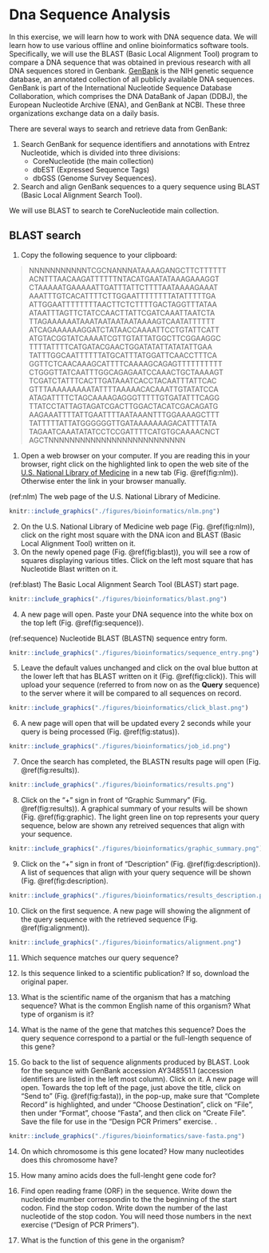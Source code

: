# Dna Sequence Analysis

In this exercise, we will learn how to work with DNA sequence data. We will learn how to use various offline and online bioinformatics software tools. Specifically, we will use the BLAST (Basic Local Alignment Tool) program to compare a DNA sequence that was obtained in previous research with all DNA sequences stored in Genbank. [GenBank](https://www.ncbi.nlm.nih.gov/genbank/) is the NIH genetic sequence database, an annotated collection of all publicly available DNA sequences. GenBank is part of the International Nucleotide Sequence Database Collaboration, which comprises the DNA DataBank of Japan (DDBJ), the European Nucleotide Archive (ENA), and GenBank at NCBI. These three organizations exchange data on a daily basis.

There are several ways to search and retrieve data from GenBank:

1. Search GenBank for sequence identifiers and annotations with Entrez Nucleotide, which is divided into three divisions:
    * CoreNucleotide (the main collection)
    * dbEST (Expressed Sequence Tags)
    * dbGSS (Genome Survey Sequences).
2. Search and align GenBank sequences to a query sequence using BLAST (Basic Local Alignment Search Tool).

We will use BLAST to search te CoreNucleotide main collection.


## BLAST search

1. Copy the following sequence to your clipboard:

>NNNNNNNNNNNTCGCNANNNATAAAAGANGCTTCTTTTTT
ACNTTTAACAAGATTTTTTNTACATGAATATAAAGAAAGGT
CTAAAAATGAAAAATTGATTTATTCTTTTAATAAAAGAAAT
AAATTTGTCACATTTTCTTGGAATTTTTTTTATATTTTTGA
ATTGGAATTTTTTTTAACTTCTCTTTTGACTAGGTTTATAA
ATAATTTAGTTCTATCCAACTTATTCGATCAAATTAATCTA
TTAGAAAAAATAAATAATAATAATAAAAGTCAATATTTTTT
ATCAGAAAAAAGGATCTATAACCAAAATTCCTGTATTCATT
ATGTACGGTATCAAAATCGTTGTATTATGGCTTCGGAAGGC
TTTTATTTTCATGATACGAACTGGATATATTATATATTGAA
TATTTGGCAATTTTTTATGCATTTATGGATTCAACCTTTCA
GGTTCTCAACAAAGCATTTTCAAAAGCAGAGTTTTTTTTTT
CTGGGTTATCAATTTGGCAGAGAATCCAAACTGCTAAAAGT
TCGATCTATTTCACTTGATAAATCACCTACAATTTATTCAC
GTTTAAAAAAAAATATTTTAAAAACACAAATTGTATATCCA
ATAGATTTTCTAGCAAAAGAGGGTTTTTGTGATATTTCAGG
TTATCCTATTAGTAGATCGACTTGGACTACATCGACAGATG
AAGAAATTTTATTGAATTTTAATAAANTTTGGAAAAGCTTT
TATTTTTATTATGGGGGGTTGATAAAAAAAGACATTTTATA
TAGAATCAAATATATCCTCCGATTTTCATGTGCAAAACNCT
AGCTNNNNNNNNNNNNNNNNNNNNNNNNNN

1. Open a web browser on your computer. If you are reading this in your browser, right click on the highlighted link to open the web site of the [U.S. National Library of Medicine](https://www.nlm.nih.gov) in a new tab (Fig. \@ref(fig:nlm)). Otherwise enter the link in your browser manually. 

(ref:nlm) The web page of the U.S. National Library of Medicine.

```r
knitr::include_graphics("./figures/bioinformatics/nlm.png")
`````

2. On the U.S. National Library of Medicine web page (Fig. \@ref(fig:nlm)), click on the right most square with the DNA icon and BLAST (Basic Local Alignment Tool) written on it.
3. On the newly opened page (Fig. \@ref(fig:blast)), you will see a row of squares displaying various titles. Click on the left most square that has Nucleotide Blast written on it.

(ref:blast) The Basic Local Alignment Search Tool (BLAST) start page.

```r
knitr::include_graphics("./figures/bioinformatics/blast.png")
`````

4. A new page will open. Paste your DNA sequence into the white box on the top left (Fig. \@ref(fig:sequence)). 

(ref:sequence) Nucleotide BLAST (BLASTN) sequence entry form.

```r
knitr::include_graphics("./figures/bioinformatics/sequence_entry.png")
`````

5. Leave the default values unchanged and click on the oval blue button at the lower left that has BLAST written on it (Fig. \@ref(fig:click)). This will upload your sequence (referred to from now on as the **Query** sequence) to the server where it will be compared to all sequences on record. 

```r
knitr::include_graphics("./figures/bioinformatics/click_blast.png")
`````

6. A new page will open that will be updated every 2 seconds while your query is being processed (Fig. \@ref(fig:status)). 

```r
knitr::include_graphics("./figures/bioinformatics/job_id.png")
`````

7. Once the search has completed, the BLASTN results page will open (Fig. \@ref(fig:results)).

```r
knitr::include_graphics("./figures/bioinformatics/results.png")
`````

8. Click on the "+" sign in front of "Graphic Summary" (Fig. \@ref(fig:results)). A graphical summary of your results will be shown (Fig. \@ref(fig:graphic). The light green line on top represents your query sequence, below are shown any retreived sequences that align with your sequence.

```r
knitr::include_graphics("./figures/bioinformatics/graphic_summary.png")
`````

9. Click on the "+" sign in front of "Description" (Fig. \@ref(fig:description)). A list of sequences that align with your query sequence will be shown (Fig. \@ref(fig:description).

```r
knitr::include_graphics("./figures/bioinformatics/results_description.png")
`````

10. Click on the first sequence. A new page will showing the alignment of the query sequence with the retrieved sequence (Fig. \@ref(fig:alignment)).

```r
knitr::include_graphics("./figures/bioinformatics/alignment.png")
`````

11. Which sequence matches our query sequence?

13. Is this sequence linked to a scientific publication? If so, download the original paper.

12. What is the scientific name of the organism that has a matching sequence? What is the common English name of this organism? What type of organism is it?

13. What is the name of the gene that matches this sequence? Does the query sequence correspond to a partial or the full-length sequence of this gene?

14. Go back to the list of sequence alignments produced by BLAST. Look for the sequnce with GenBank accession AY348551.1 (accession identifiers are listed in the left most column). Click on it. A new page will open. Towards the top left of the page, just above the title, click on "Send to" (Fig. \@ref(fig:fasta)), in the pop-up, make sure that "Complete Record" is highlighted, and under "Choose Destination", click on "File", then under "Format", choose "Fasta", and then click on "Create File". Save the file for use in the "Design PCR Primers" exercise. 
.

```r
knitr::include_graphics("./figures/bioinformatics/save-fasta.png")
`````

14. On which chromosome is this gene located? How many nucleotides does this chromosome have?

14. How many amino acids does the full-lenght gene code for?

14. Find open reading frame (ORF) in the sequence. Write down the nucleotide mumber correspondin to the the beginning of the start codon. Find the stop codon. Write down the number of the last nucleotide of the stop codon. You will need those numbers in the next exercise ("Design of PCR Primers").

15. What is the function of this gene in the organism?
